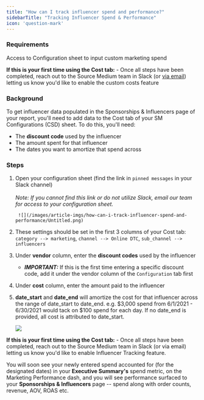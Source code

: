 ```yaml
---
title: "How can I track influencer spend and performance?"
sidebarTitle: "Tracking Influencer Spend & Performance"
icon: 'question-mark'
---
```

### Requirements

Access to Configuration sheet to input custom marketing spend
 
**If this is your first time using the Cost tab:**
    - Once all steps have been completed, reach out to the Source Medium team in Slack (or [via email](mailto:support@sourcemedium.com)) letting us know you'd like to enable the custom costs feature

### Background

To get influencer data populated in the Sponsorships & Influencers page of your report, you'll need to add data to the Cost tab of your SM Configurations (CSD) sheet. To do this, you'll need:

- The **discount code** used by the influencer
- The amount spent for that influencer
- The dates you want to amortize that spend across

### Steps

1. Open your configuration sheet (find the link in `pinned messages` in your Slack channel)<br /><br />
    *Note: If you cannot find this link or do not utilize Slack, email our team for access to your configuration sheet.*
        
        ![](/images/article-imgs/how-can-i-track-influencer-spend-and-performance/Untitled.png)

2. These settings should be set in the first 3 columns of your Cost tab: `category --> marketing`, `channel --> Online DTC`, `sub_channel --> influencers`
3. Under **vendor** column, enter the **discount codes** used by the influencer
    - ***IMPORTANT:*** If this is the first time entering a specific discount code, add it under the vendor column of the `Configuration` tab first
4. Under **cost** column, enter the amount paid to the influencer
5. **date_start** and **date_end** will amortize the cost for that influencer across the range of date_start to date_end. e.g. \$3,000 spend from 6/1/2021 - 6/30/2021 would tack on \$100 spend for each day. If no date_end is provided, all cost is attributed to date_start.
    
    ![](/images/article-imgs/how-can-i-track-influencer-spend-and-performance/Untitled1.png)
    

**If this is your first time using the Cost tab:** 
    - Once all steps have been completed, reach out to the Source Medium team in Slack (or via email) letting us know you'd like to enable Influencer Tracking feature.

You will soon see your newly entered spend accounted for (for the designated dates) in your **Executive Summary's** spend metric, on the Marketing Performance dash, and you will see performance surfaced to your **Sponsorships & Influencers** page -- spend along with order counts, revenue, AOV, ROAS etc.